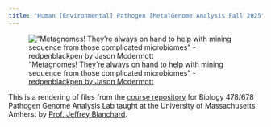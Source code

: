 ```yaml
---
title: "Human [Environmental] Pathogen [Meta]Genome Analysis Fall 2025"
---
```



!["Metagnomes! They're always on hand to help with mining sequence from those complicated microbiomes" -  [redpenblackpen by Jason Mcdermott](https://www.instagram.com/redpenblackpen/)](images/redpenblackpen_metagnomes)



This is a rendering of files from the [course repository](https://github.com/jeffreyblanchard/PathoGen2025) for Biology 478/678 Pathogen Genome Analysis Lab taught at the University of Massachusetts Amherst by [Prof. Jeffrey Blanchard](https://jeffreyblanchard.github.io/lab/).